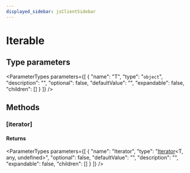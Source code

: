 ```yaml
---
displayed_sidebar: jsClientSidebar
---
```



# Iterable

## Type parameters

<ParameterTypes parameters={[
  {
    "name": "T",
    "type": "`object`",
    "description": "",
    "optional": false,
    "defaultValue": "",
    "expandable": false,
    "children": []
  }
]} />

## Methods

### [iterator]

#### Returns

<ParameterTypes parameters={[
  {
    "name": "Iterator",
    "type": "[Iterator](internal.Iterator.mdx)&#60;T, any, undefined&#62;",
    "optional": false,
    "defaultValue": "",
    "description": "",
    "expandable": false,
    "children": []
  }
]} />
